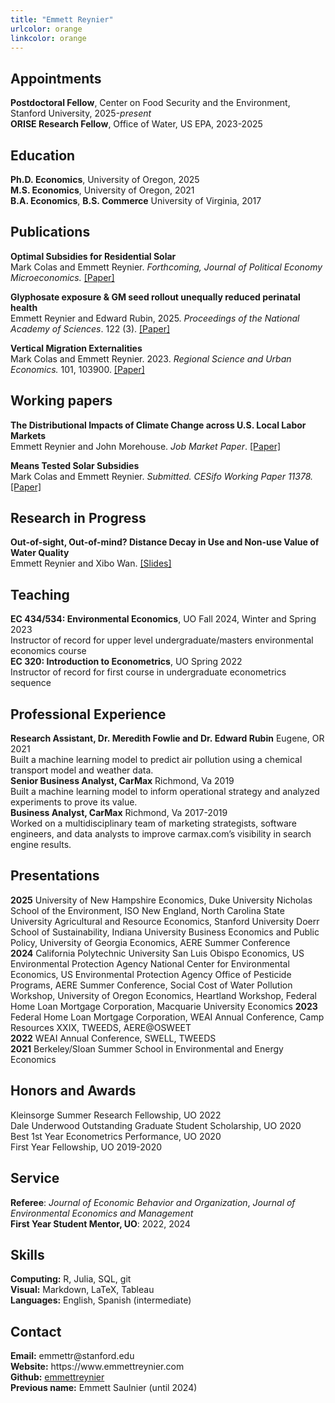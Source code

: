 ```yaml
---
title: "Emmett Reynier"
urlcolor: orange
linkcolor: orange
---
```



## Appointments  

**Postdoctoral Fellow**, Center on Food Security and the Environment, Stanford University, 2025-*present*  
**ORISE Research Fellow**, Office of Water, US EPA, 2023-2025    

## Education  

**Ph.D. Economics**, University of Oregon, 2025  
**M.S. Economics**, University of Oregon, 2021  
**B.A. Economics**, **B.S. Commerce** University of Virginia, 2017  


## Publications 

**Optimal Subsidies for Residential Solar**  
Mark Colas and Emmett Reynier. *Forthcoming, Journal of Political Economy Microeconomics.*  [[Paper]](https://www.emmettreynier.com/papers/colas-reynier-optimal-solar.pdf)

**Glyphosate exposure & GM seed rollout unequally reduced perinatal health**  
Emmett Reynier and Edward Rubin, 2025. *Proceedings of the National Academy of Sciences*. 122 (3). [[Paper]](https://doi.org/10.1073/pnas.2413013121)  

**Vertical Migration Externalities**   
Mark Colas and Emmett Reynier. 2023. *Regional Science and Urban Economics.* 101, 103900. [[Paper]](https://www.emmettreynier.com/papers/colas-saulnier-vme.pdf)


## Working papers 

**The Distributional Impacts of Climate Change across U.S. Local Labor Markets**  
Emmett Reynier and John Morehouse. *Job Market Paper*. [[Paper]](https://www.emmettreynier.com/papers/reynier-morehouse-climate-migration.pdf)

**Means Tested Solar Subsidies**  
Mark Colas and Emmett Reynier. *Submitted. CESifo Working Paper 11378.* [[Paper]](https://www.emmettreynier.com/papers/colas-reynier-income-solar.pdf) 

## Research in Progress  

**Out-of-sight, Out-of-mind? Distance Decay in Use and Non-use Value of Water Quality**  
Emmett Reynier and Xibo Wan. [[Slides]](https://www.emmettreynier.com/scwp-2024/reynier-scwp-2024.html)  


## Teaching  

**EC 434/534: Environmental Economics**, UO Fall 2024, Winter and Spring 2023  
Instructor of record for upper level undergraduate/masters environmental economics course  
**EC 320: Introduction to Econometrics**, UO Spring 2022  
Instructor of record for first course in undergraduate econometrics sequence  


## Professional Experience  

**Research Assistant, Dr. Meredith Fowlie and Dr. Edward Rubin** Eugene, OR 2021  
Built a machine learning model to predict air pollution using a chemical transport model and weather data.  
**Senior Business Analyst, CarMax** Richmond, Va 2019  
Built a machine learning model to inform operational strategy and analyzed experiments to prove its value.   
**Business Analyst, CarMax** Richmond, Va 2017-2019  
Worked on a multidisciplinary team of marketing strategists, software engineers, and data analysts to improve carmax.com's visibility in search engine results.  


## Presentations  
**2025** University of New Hampshire Economics, Duke University Nicholas School of the Environment, ISO New England, North Carolina State University Agricultural and Resource Economics, Stanford University Doerr School of Sustainability, Indiana University Business Economics and Public Policy, University of Georgia Economics, AERE Summer Conference    
**2024** California Polytechnic University San Luis Obispo Economics, US Environmental Protection Agency National Center for Environmental Economics, US Environmental Protection Agency Office of Pesticide Programs, AERE Summer Conference, Social Cost of Water Pollution Workshop, University of Oregon Economics, Heartland Workshop, Federal Home Loan Mortgage Corporation, Macquarie University Economics 
**2023** Federal Home Loan Mortgage Corporation, WEAI Annual Conference, Camp Resources XXIX, TWEEDS, AERE\@OSWEET  
**2022** WEAI Annual Conference, SWELL, TWEEDS  
**2021** Berkeley/Sloan Summer School in Environmental and Energy Economics  
  

## Honors and Awards  

Kleinsorge Summer Research Fellowship, UO 2022  
Dale Underwood Outstanding Graduate Student Scholarship, UO 2020  
Best 1st Year Econometrics Performance, UO 2020  
First Year Fellowship, UO 2019-2020


## Service  

**Referee**: *Journal of Economic Behavior and Organization*, *Journal of Environmental Economics and Management*     
**First Year Student Mentor, UO**: 2022, 2024  

## Skills 
**Computing:** R, Julia, SQL, git  
**Visual:** Markdown, LaTeX, Tableau  
**Languages:** English, Spanish (intermediate)  
  

## Contact  
**Email:** emmettr@stanford.edu  
**Website:** https://www.emmettreynier.com  
**Github:** [emmettreynier](https://github.com/emmettreynier)  
**Previous name:** Emmett Saulnier (until 2024)


<!-- 
## References 

**Dr. Mark Colas**   
Assistant Professor  
University of Oregon  
[mcolas@uoregon.edu](mailto:mcolas@uoregon.edu)  

**Dr. Edward Rubin**   
Assistant Professor  
University of Oregon    
[edwardr@uoregon.edu](mailto:edwardr@uoregon.edu)  

**Dr. Eric Zou**  
Assistant Professor  
University of Michigan  
[ericzou@umich.edu](mailto:ericzou@umich.edu) 
-->